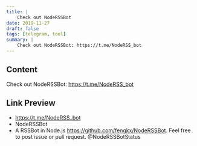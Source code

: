```yaml
---
title: |
    Check out NodeRSSBot
date: 2019-11-27
draft: false
tags: [telegram, tool]
summary: |
    Check out NodeRSSBot: https://t.me/NodeRSS_bot
---
```


## Content

Check out NodeRSSBot: https://t.me/NodeRSS_bot

## Link Preview

- https://t.me/NodeRSS_bot
- NodeRSSBot
- A RSSBot in Node.js https://github.com/fengkx/NodeRSSBot. Feel free to post issue or pull request. @NodeRSSBotStatus
